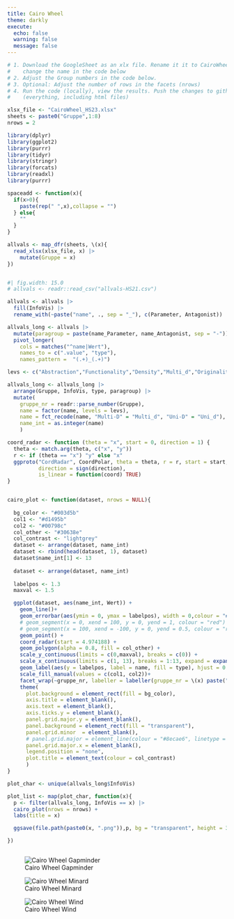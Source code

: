 ```yaml
---
title: Cairo Wheel
theme: darkly
execute: 
  echo: false
  warning: false
  message: false
---
```




```r
# 1. Download the GoogleSheet as an xlx file. Rename it it to CairoWheel_XXXX.xlsx and
#    change the name in the code below
# 2. Adjust the Group numbers in the code below. 
# 3. Optional: Adjust the number of rows in the facets (nrows)
# 4. Run the code (locally), view the results. Push the changes to github 
#    (everything, including html files)

xlsx_file <- "CairoWheel_HS23.xlsx"
sheets <- paste0("Gruppe",1:8)
nrows = 2
```

```r
library(dplyr)
library(ggplot2)
library(purrr)
library(tidyr)
library(stringr)
library(forcats)
library(readxl)
library(purrr)

spaceadd <- function(x){
  if(x>0){
    paste(rep(" ",x),collapse = "")
  } else{
    ""
  }
}
```


```r



allvals <- map_dfr(sheets, \(x){
  read_xlsx(xlsx_file, x) |>
    mutate(Gruppe = x)
})



```


```r
#| fig.width: 15.0
# allvals <- readr::read_csv("allvals-HS21.csv")

allvals <- allvals |>
  fill(InfoVis) |>
  rename_with(~paste("name", ., sep = "_"), c(Parameter, Antagonist))

allvals_long <- allvals |>
  mutate(paragroup = paste(name_Parameter, name_Antagonist, sep = "-")) |>
  pivot_longer(
    cols = matches("^name|Wert"),
    names_to = c(".value", "type"), 
    names_pattern =  "(.+)_(.+)")

levs <- c("Abstraction","Functionality","Density","Multi_d","Originality","Novelty","Figuration","Decoration","Lightness","Uni_d","Familiarity","Redundancy")

allvals_long <- allvals_long |>
  arrange(Gruppe, InfoVis, type, paragroup) |>
  mutate(
    gruppe_nr = readr::parse_number(Gruppe),
    name = factor(name, levels = levs),
    name = fct_recode(name, "Multi-D" = "Multi_d", "Uni-D" = "Uni_d"),
    name_int = as.integer(name)
    )
```

```r

coord_radar <- function (theta = "x", start = 0, direction = 1) {
  theta <- match.arg(theta, c("x", "y"))
  r <- if (theta == "x") "y" else "x"
  ggproto("CordRadar", CoordPolar, theta = theta, r = r, start = start, 
          direction = sign(direction),
          is_linear = function(coord) TRUE)
}


cairo_plot <- function(dataset, nrows = NULL){
  
  bg_color <- "#003d5b"
  col1 <- "#d1495b"
  col2 <- "#00798c"
  col_other <- "#30638e"
  col_contrast <- "lightgrey"
  dataset <- arrange(dataset, name_int)
  dataset <- rbind(head(dataset, 1), dataset)
  dataset$name_int[1] <- 13
  
  dataset <- arrange(dataset, name_int)
  
  labelpos <- 1.3
  maxval <- 1.5

  ggplot(dataset, aes(name_int, Wert)) +
    geom_line()+
    geom_errorbar(aes(ymin = 0, ymax = labelpos), width = 0,colour = "#8ecae6") +
    # geom_segment(x = 0, xend = 100, y = 0, yend = 1, colour = "red") +
    # geom_segment(x = 100, xend = -100, y = 0, yend = 0.5, colour = "red") +
    geom_point() +
    coord_radar(start = 4.974188) +
    geom_polygon(alpha = 0.8, fill = col_other) +
    scale_y_continuous(limits = c(0,maxval), breaks = c(0)) +
    scale_x_continuous(limits = c(1, 13), breaks = 1:13, expand = expansion()) +
    geom_label(aes(y = labelpos, label = name, fill = type), hjust = 0.5)  +
    scale_fill_manual(values = c(col1, col2))+
    facet_wrap(~gruppe_nr, labeller = labeller(gruppe_nr = \(x) paste("Gruppe",x)),nrow = nrows) +
    theme(
      plot.background = element_rect(fill = bg_color),
      axis.title = element_blank(),
      axis.text = element_blank(),
      axis.ticks.y = element_blank(),
      panel.grid.major.y = element_blank(),
      panel.background = element_rect(fill = "transparent"),
      panel.grid.minor  = element_blank(),
      # panel.grid.major = element_line(colour = "#8ecae6", linetype = 2,),
      panel.grid.major.x = element_blank(),
      legend.position = "none",
      plot.title = element_text(colour = col_contrast)
      )
}
```

```r
plot_char <- unique(allvals_long$InfoVis)

plot_list <- map(plot_char, function(x){
  p <- filter(allvals_long, InfoVis == x) |>
  cairo_plot(nrows = nrows) +
  labs(title = x)

  ggsave(file.path(paste0(x, ".png")),p, bg = "transparent", height = 35, width = 70, units = "cm")

})



```

![Cairo Wheel Gapminder](GapMinder.png){#fig-gapminder .column-screen}

![Cairo Wheel Minard](Minard.png){#fig-mindard .column-screen}

![Cairo Wheel Wind](Wind.png){#fig-wind .column-screen}


